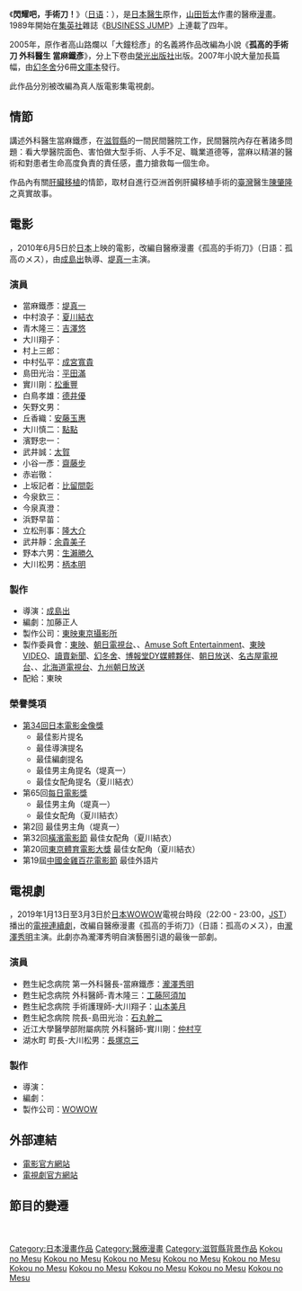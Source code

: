 《'''閃耀吧，手術刀！'''》（[[日语|日语]]：{{lang|ja|'''メスよ輝け!!'''}}），是[[日本|日本]][[醫生|醫生]]{{tsl|ja|高山路爛||高山路爛}}原作，[[山田哲太|山田哲太]]作畫的醫療[[漫畫|漫畫]]。1989年開始在[[集英社|集英社]]雜誌《[[BUSINESS_JUMP|BUSINESS JUMP]]》上連載了四年。

2005年，原作者高山路爛以「大鐘稔彥」的名義將作品改編為小說《'''孤高的手術刀 外科醫生 當麻鐵彥'''》，分上下卷由[[榮光出版社|榮光出版社]]出版。2007年小說大量加長篇幅，由[[幻冬舍|幻冬舍]]分6冊[[文庫本|文庫本]]發行。

此作品分別被改編為真人版電影集電視劇。

== 情節 ==
講述外科醫生當麻鐵彥，在[[滋賀縣|滋賀縣]]的一間民間醫院工作，民間醫院內存在著諸多問題：看大學醫院面色、害怕做大型手術、人手不足、職業道德等，當麻以精湛的醫術和對患者生命高度負責的責任感，盡力搶救每一個生命。

作品內有關[[肝臟移植|肝臟移植]]的情節，取材自進行亞洲首例肝臟移植手術的[[臺灣|臺灣]]醫生[[陳肇隆|陳肇隆]]之真實故事。

== 電影 ==
{{Infobox Film
| name               = 孤高的手術刀
| original_name      = {{lang|ja|孤高のメス}}
| image              = Kokou no Mesu.png
| cn_image           = 
| hk_image           = 
| tw_image           = 
| caption            = 
| image_size         =
| director           = [[成島出|成島出]]
| executive_producer =
| producer           = 中曾根千治<br />{{tsl|ja|平城隆司||平城隆司}}
| writer             = 
| screenplay         = [[加藤正人_(編劇)|加藤正人]]
| story              = 
| based on            = 
| narrator           = 
| production_supervisor = 
| starring           = [[堤真一|堤真一]]
| music              = {{tsl|ja|安川午朗||安川午朗}}
| maintheme          =
| opentheme          =
| endtheme           =
| cinematography     = [[藤澤順一_(攝影師)|藤澤順一]]
| editing            = 大畑英亮
| sound             =
| studio             = [[東映東京攝影所|東映東京攝影所]]
| distributor        = [[東映|東映]]
| released           = {{flagicon|Japan}} 2010年6月5日<br />{{flagicon|Taiwan}} 2011年4月8日
| sec-title          = 
| rate               = 
| runtime            = 126分鐘
| country            = {{JPN}}
| language           = [[日语|日语]]
| imdb_id            = 1468338
| amg_id             = 
| budget             = 
| gross              = 
| preceded_by        = 
| followed_by        = 
| cn_name            = 
| hk_name            = 
| tw_name            = 
}}
{{日本作品|孤高的手術刀|孤高のメス}}，2010年6月5日於[[日本|日本]]上映的電影，改編自醫療漫畫《孤高的手術刀》（日語：孤高のメス），由[[成島出|成島出]]執導、[[堤真一|堤真一]]主演。

=== 演員 ===
*當麻鐵彥：[[堤真一|堤真一]]
*中村浪子：[[夏川結衣|夏川結衣]]
*青木隆三：[[吉澤悠|吉澤悠]]
*大川翔子：{{tsl|ja|中越典子||中越典子}}
*村上三郎：{{tsl|ja|矢島健一||矢島健一}}
*中村弘平：[[成宮寬貴|成宮寬貴]]
*島田光治：[[平田滿|平田滿]]
*實川剛：[[松重豐|松重豐]]
*白鳥孝雄：[[德井優|德井優]]
*矢野文男：{{tsl|ja|本田大輔||本田大輔}}
*丘香織：[[安藤玉惠|安藤玉惠]]
*大川慎二：[[點點|點點]]
*濱野忠一：{{tsl|ja|菅原大吉||菅原大吉}}
*武井誠：[[太賀|太賀]]
*小谷一彥：[[齋藤步|齋藤步]]
*赤岩徹：{{tsl|ja|堀部圭亮||堀部圭亮}}
*上坂記者：[[比留間彰|比留間彰]]
*今泉欽三：{{tsl|ja|掛田誠||掛田誠}}
*今泉真澄：{{tsl|ja|山下容莉枝||山下容莉枝}}
*浜野早苗：{{tsl|ja|宮田早苗||宮田早苗}}
*立松刑事：[[隆大介|隆大介]]
*武井靜：[[余貴美子|余貴美子]]
*野本六男：[[生瀨勝久|生瀨勝久]]
*大川松男：[[柄本明|柄本明]]

=== 製作 ===
*導演：[[成島出|成島出]]
*編劇：加藤正人
*製作公司：[[東映東京攝影所|東映東京攝影所]]
*製作委員會：[[東映|東映]]、[[朝日電視台|朝日電視台]]、{{tsl|ja|木下工務店||木下工務店}}、[[Amuse_Soft_Entertainment|Amuse Soft Entertainment]]、[[東映VIDEO|東映VIDEO]]、[[讀賣新聞|讀賣新聞]]、[[幻冬舍|幻冬舍]]、[[博報堂DY媒體夥伴|博報堂DY媒體夥伴]]、[[朝日放送|朝日放送]]、[[名古屋電視台|名古屋電視台]]、{{tsl|ja|東映衛星放送||東映衛星放送}}、[[北海道電視台|北海道電視台]]、[[九州朝日放送|九州朝日放送]]
*配給：東映

=== 榮譽獎項 ===
*[[第34回日本電影金像獎|第34回]][[日本電影金像獎|日本電影金像獎]]
**最佳影片提名
**最佳導演提名
**最佳編劇提名
**最佳男主角提名（堤真一）
**最佳女配角提名（夏川結衣）
*第65回[[每日電影獎|每日電影獎]] 
**最佳男主角（堤真一）
**最佳女配角（夏川結衣）
*第2回{{tsl|ja|TAMA CINEMA FORUM||TAMA電影獎}} 最佳男主角（堤真一）
*第32回[[橫濱電影節|橫濱電影節]] 最佳女配角（夏川結衣）
*第20回[[東京體育電影大獎|東京體育電影大獎]] 最佳女配角（夏川結衣）
*第19屆[[中國金雞百花電影節|中國金雞百花電影節]] 最佳外語片

== 電視劇 ==
{{影集資訊
| 名稱                 = 孤高的手術刀
| 原名                 ={{lang|ja|孤高のメス}}
| image                =
| captioon             = 
| 原創者               = {{lang|ja|高山路爛}}《閃耀吧，手術刀！》
| 分類                 = 
| camera               = 
| picture_format       = 
| 每集長               = 
| 編劇                 = {{tsl|ja|前川洋一||前川洋一}}
| 導演                 = {{tsl|ja|内片輝||内片輝}}
| 演出                 = [[瀧澤秀明|瀧澤秀明]]
| 主題曲               = 
| 片尾曲               = 
| 標語                 = 
| 拍攝地               = {{日本}}
| 執行製片             = 
| 製片人               = 
| 國家                 = {{JPN}}
| 語言                 = [[日語|日語]]
| 首播國家             = {{JPN}}
| 頻道                 = [[WOWOW|WOWOW]]
| 開始                  = 2019年1月13日
| 結束                  = 2019年3月3日
| 季數                  = 
| 集數                  = 8
| 官方網站              = 
| imdb_id            = 
| tv_com_id          = 
|港澳名稱 = 
|台灣名稱 = 
}}
{{日本作品|孤高的手術刀|孤高のメス}}，2019年1月13日至3月3日於[[日本|日本]][[WOWOW|WOWOW]]電視台{{link-ja|連續劇W|ドラマW}}時段（22:00 - 23:00，[[日本標準時|JST]]）播出的[[電視連續劇|電視連續劇]]，改編自醫療漫畫《孤高的手術刀》（日語：孤高のメス），由[[瀧澤秀明|瀧澤秀明]]主演。此劇亦為瀧澤秀明自演藝圈引退的最後一部劇。

=== 演員 ===
*甦生紀念病院 第一外科醫長-當麻鐵彥：[[瀧澤秀明|瀧澤秀明]]
*甦生紀念病院 外科醫師-青木隆三：[[工藤阿須加|工藤阿須加]]
*甦生紀念病院 手術護理師-大川翔子：[[山本美月|山本美月]]
*甦生紀念病院 院長-島田光治：[[石丸幹二|石丸幹二]]
*近江大學醫學部附屬病院 外科醫師-實川剛：[[仲村亨|仲村亨]]
*湖水町 町長-大川松男：[[長塚京三|長塚京三]]

=== 製作 ===
*導演：{{tsl|ja|内片輝||内片輝}}
*編劇：{{tsl|ja|前川洋一||前川洋一}}
*製作公司：[[WOWOW|WOWOW]]

== 外部連結 ==
*[http://www.kokouno-mes.com/ 電影官方網站]
*[https://www.wowow.co.jp/dramaw/kokou/ 電視劇官方網站]

== 節目的變遷 ==
{{電視節目的變遷
|電視台={{JPN}}[[WOWOW|WOWOW]]
|播放檔次={{link-ja|連續劇W|ドラマW}}
|節目名稱=閃耀吧，手術刀！<br/>（2019.1.13 - 3.3）
|上一節目=[[潘朵拉IV_AI戰爭|潘朵拉IV AI戰爭]]<br/>（2018.11.11 - 12.16）
|下一節目=[[絕叫|絕叫]]<br/>（2019.3.24 - 4.14）
}}
{{連續劇W}}
{{DEFAULTSORT:Mesu yo Kagayake!!}}
[[Category:日本漫畫作品|Category:日本漫畫作品]]
[[Category:醫療漫畫|Category:醫療漫畫]]
[[Category:滋賀縣背景作品|Category:滋賀縣背景作品]]　
[[Category:日本小說|Kokou no Mesu]]
[[Category:2010年日本電影作品|Kokou no Mesu]]
[[Category:日本小說改編電影|Kokou no Mesu]]
[[Category:健康照護題材電影|Kokou no Mesu]]
[[Category:東映電影|Kokou no Mesu]]
[[Category:朝日電視台製作的電影|Kokou no Mesu]]
[[Category:2019年開播的日本電視劇集|Kokou no Mesu]]
[[Category:連續劇W|Kokou no Mesu]]
[[Category:日本小說改編電視劇|Kokou no Mesu]]
[[Category:日本醫學劇|Kokou no Mesu]]